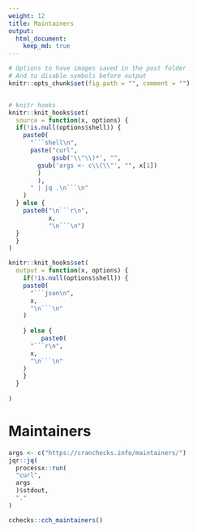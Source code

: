 ```yaml
---
weight: 12
title: Maintainers
output: 
  html_document:
    keep_md: true
---
```


```r
# Options to have images saved in the post folder
# And to disable symbols before output
knitr::opts_chunk$set(fig.path = "", comment = "")


# knitr hooks
knitr::knit_hooks$set(
  source = function(x, options) {
  if(!is.null(options$shell)) {
    paste0(
      "```shell\n",
      paste("curl",
            gsub('\\"\\)*', "",
        gsub('args <- c\\(\\"', "", x[1])
        )
        ),
      " | jq .\n```\n"
    )
  } else {
    paste0("\n```r\n",
           x,
           "\n```\n")
  }
  }
)

knitr::knit_hooks$set(
  output = function(x, options) {
    if(!is.null(options$shell)) {
    paste0(
      "```json\n",
      x,
      "\n```\n"
    )
      
    } else {
         paste0(
      "```r\n",
      x,
      "\n```\n"
    ) 
    }
  }
  
)
```

# Maintainers

```r
args <- c("https://cranchecks.info/maintainers/")
jqr::jq(
  processx::run(
  "curl", 
  args
  )$stdout,
  "."
)
```

```r
cchecks::cch_maintainers()
```
